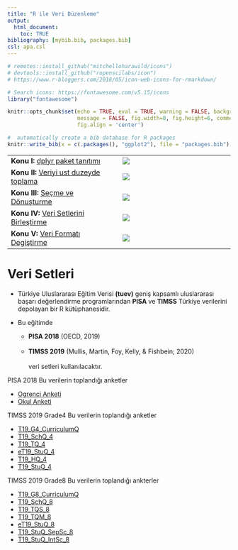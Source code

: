 ```yaml
---
title: "R ile Veri Düzenleme"
output:
  html_document:
    toc: TRUE
bibliography: [mybib.bib, packages.bib]
csl: apa.csl
---
```


```r
# remotes::install_github("mitchelloharawild/icons")
# devtools::install_github("ropenscilabs/icon")
# https://www.r-bloggers.com/2018/05/icon-web-icons-for-rmarkdown/

# Search icons: https://fontawesome.com/v5.15/icons
library("fontawesome")

knitr::opts_chunk$set(echo = TRUE, eval = TRUE, warning = FALSE, background = "gray85",
                      message = FALSE, fig.width=8, fig.height=6, comment = NA,
                      fig.align = 'center')

#  automatically create a bib database for R packages
knitr::write_bib(x = c(.packages(), "ggplot2"), file = "packages.bib")

```


|   |   |
|---|---|
|**Konu I: ** [dplyr paket tanıtımı](sunu\V_Veri_Duzenleme_I.html) | ![](figures/dplyr.png) |
|**Konu II: ** [Veriyi ust duzeyde toplama](sunu\V_Veri_Duzenleme_II.html) | ![](figures/groupby.png) |
|**Konu III: ** [Seçme ve Dönuşturme](sunu\V_Veri_Duzenleme_III.html) | ![](figures/select.jfif) |
|**Konu IV: ** [Veri Setlerini Birleştirme](sunu\V_Veri_Duzenleme_IV.html) | ![](figures/join.jfif) |
|**Konu V: ** [Veri Formatı Degiştirme](sunu\V_Veri_Duzenleme_V.html) | ![](figures/reshape.png) |


# Veri Setleri


- Türkiye Uluslararası Eğitim Verisi **(tuev)** geniş kapsamlı uluslararası başarı değerlendirme programlarından **PISA** ve **TIMSS** Türkiye verilerini depolayan bir R kütüphanesidir. 

- Bu eğitimde 
  - **PISA 2018** (OECD, 2019) <br>      
  - **TIMSS 2019** (Mullis, Martin, Foy, Kelly, & Fishbein; 2020) <br>  
veri setleri kullanılacaktır. 

 
PISA 2018 Bu verilerin toplandığı anketler

   - [Ogrenci Anketi](Kaynaklar/PISA_anketler/Turkish (Turkey) For Student_Questionnaire_Booklet_2018.pdf)
   - [Okul Anketi](Kaynaklar/PISA_anketler/Turkish (Turkey) For School_Questionnaire_2018.pdf)

TIMSS 2019 Grade4 Bu verilerin toplandığı anketler

   - [T19_G4_CurriculumQ](Kaynaklar/TIMSS_anketler/questionnaires_4/T19_G4_CurriculumQ.pdf)
   - [T19_SchQ_4](Kaynaklar/TIMSS_anketler/questionnaires_4/T19_SchQ_4.pdf)
   - [T19_TQ_4](Kaynaklar/TIMSS_anketler/questionnaires_4/T19_TQ_4.pdf)
   - [eT19_StuQ_4](Kaynaklar/TIMSS_anketler/questionnaires_4/eT19_StuQ_4.pdf)
   - [T19_HQ_4](Kaynaklar/TIMSS_anketler/questionnaires_4/T19_HQ_4.pdf)
   - [T19_StuQ_4](Kaynaklar/TIMSS_anketler/questionnaires_4/T19_StuQ_4.pdf)


TIMSS 2019 Grade8 Bu verilerin toplandığı ankterler

   - [T19_G8_CurriculumQ](Kaynaklar/TIMSS_anketler/questionnaires_8/T19_G8_CurriculumQ.pdf)
   - [T19_SchQ_8](Kaynaklar/TIMSS_anketler/questionnaires_4/T19_SchQ_8.pdf)
   - [T19_TQS_8](Kaynaklar/TIMSS_anketler/questionnaires_4/T19_TQS_8.pdf)
   - [T19_TQM_8](Kaynaklar/TIMSS_anketler/questionnaires_4/T19_TQM_8.pdf)
   - [eT19_StuQ_8](Kaynaklar/TIMSS_anketler/questionnaires_4/eT19_StuQ_8.pdf)
   - [T19_StuQ_SepSc_8](Kaynaklar/TIMSS_anketler/questionnaires_4/T19_StuQ_SepSc_8.pdf)
   - [T19_StuQ_IntSc_8](Kaynaklar/TIMSS_anketler/questionnaires_4/T19_StuQ_IntSc_8.pdf)


